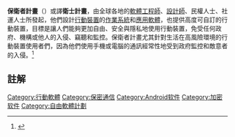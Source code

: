{{noteTA
|G1=IT
}}
<!-- {{Infobox
| name        = The Guardian Project
| established = {{Start date|2009}}
| commercial  = No
| logo        = The_Guardian_Project_logo.png
| type        = [[Research_and_development|Research and development]], [[Open-source_software|Open-source software]], [[Encryption_software|Encryption software]], [[Mobile_security|Mobile security]], [[Internet_privacy|Internet privacy]]
| motto       = People, Apps and Code You Can Trust<ref>https://guardianproject.info/</ref>
| location    = 
| website     = {{URL | https://guardianproject.info/ }}
| founder     = Nathan Freitas
}} -->
{{Expand English}}

'''保衛者計畫'''（{{lang-en|Guardian Project}}）或譯'''衛士計畫'''，由全球各地的[[軟體工程師|軟體工程師]]、[[設計師|設計師]]、民權人士、社運人士所發起，他們設計[[行動裝置|行動裝置]]的[[作業系統|作業系統]]和[[應用軟體|應用軟體]]，也提供高度可自訂的行動裝置，目標是讓人們能夠更加自由、安全與隱私地使用行動裝置，免受任何政府、機構或他人的入侵、竊聽和監控。保衛者計畫尤其針對生活在高風險環境的行動裝置使用者們，因為他們使用手機或電腦的通訊經常性地受到政府監控和敵意者的入侵。<ref name="AT1">{{cite web |url=http://arstechnica.com/information-technology/2011/04/for-paranoid-androids-guardian-project-supplies-smartphone-security/ |title=For paranoid Androids, Guardian Project offers smartphone security |author=Thomas Lowenthal |date=2011-04-19 |work= |publisher=ArsTechnica.com |accessdate=2013-05-15 |archive-date=2012-12-03 |archive-url=https://web.archive.org/web/20121203112846/http://arstechnica.com/information-technology/2011/04/for-paranoid-androids-guardian-project-supplies-smartphone-security/ |dead-url=no }}</ref>

== 註解 ==
{{reflist|2}}

[[Category:行動軟體|Category:行動軟體]]
[[Category:保密通信|Category:保密通信]]
[[Category:Android软件|Category:Android软件]]
[[Category:加密软件|Category:加密软件]]
[[Category:自由軟體計劃|Category:自由軟體計劃]]